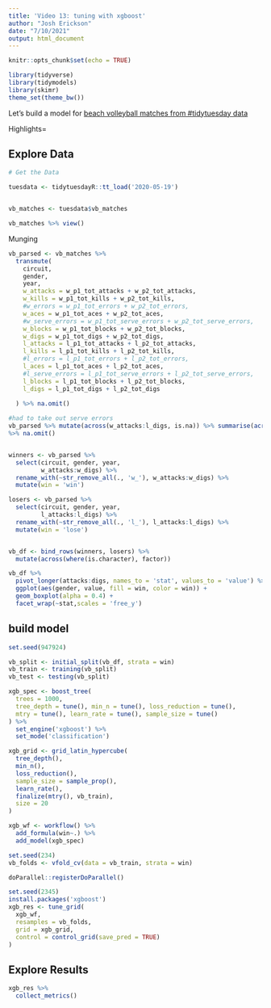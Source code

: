 ```yaml
---
title: 'Video 13: tuning with xgboost'
author: "Josh Erickson"
date: "7/10/2021"
output: html_document
---
```



```r
knitr::opts_chunk$set(echo = TRUE)
```

```r
library(tidyverse)
library(tidymodels)
library(skimr)
theme_set(theme_bw())
```

Let's build a model for [beach volleyball matches from #tidytuesday data](https://github.com/rfordatascience/tidytuesday/blob/master/data/2020/2020-05-19/readme.md)

Highlights=

## Explore Data

```r
# Get the Data

tuesdata <- tidytuesdayR::tt_load('2020-05-19')


vb_matches <- tuesdata$vb_matches

vb_matches %>% view()
```

Munging

```r
vb_parsed <- vb_matches %>% 
  transmute(
    circuit,
    gender,
    year,
    w_attacks = w_p1_tot_attacks + w_p2_tot_attacks,
    w_kills = w_p1_tot_kills + w_p2_tot_kills,
    #w_errors = w_p1_tot_errors + w_p2_tot_errors,
    w_aces = w_p1_tot_aces + w_p2_tot_aces,
    #w_serve_errors = w_p1_tot_serve_errors + w_p2_tot_serve_errors,
    w_blocks = w_p1_tot_blocks + w_p2_tot_blocks,
    w_digs = w_p1_tot_digs + w_p2_tot_digs,
    l_attacks = l_p1_tot_attacks + l_p2_tot_attacks,
    l_kills = l_p1_tot_kills + l_p2_tot_kills,
    #l_errors = l_p1_tot_errors + l_p2_tot_errors,
    l_aces = l_p1_tot_aces + l_p2_tot_aces,
    #l_serve_errors = l_p1_tot_serve_errors + l_p2_tot_serve_errors,
    l_blocks = l_p1_tot_blocks + l_p2_tot_blocks,
    l_digs = l_p1_tot_digs + l_p2_tot_digs
    
  ) %>% na.omit()

#had to take out serve errors
vb_parsed %>% mutate(across(w_attacks:l_digs, is.na)) %>% summarise(across(w_attacks:l_digs, sum))
%>% na.omit()


winners <- vb_parsed %>% 
  select(circuit, gender, year,
         w_attacks:w_digs) %>% 
  rename_with(~str_remove_all(., 'w_'), w_attacks:w_digs) %>% 
  mutate(win = 'win')

losers <- vb_parsed %>% 
  select(circuit, gender, year,
         l_attacks:l_digs) %>% 
  rename_with(~str_remove_all(., 'l_'), l_attacks:l_digs) %>% 
  mutate(win = 'lose')


vb_df <- bind_rows(winners, losers) %>% 
  mutate(across(where(is.character), factor))

```


```r
vb_df %>% 
  pivot_longer(attacks:digs, names_to = 'stat', values_to = 'value') %>% 
  ggplot(aes(gender, value, fill = win, color = win)) + 
  geom_boxplot(alpha = 0.4) +
  facet_wrap(~stat,scales = 'free_y')
```

## build model

```r
set.seed(947924)

vb_split <- initial_split(vb_df, strata = win)
vb_train <- training(vb_split)
vb_test <- testing(vb_split)
```

```r
xgb_spec <- boost_tree(
  trees = 1000,
  tree_depth = tune(), min_n = tune(), loss_reduction = tune(),
  mtry = tune(), learn_rate = tune(), sample_size = tune()
) %>% 
  set_engine('xgboost') %>% 
  set_mode('classification')


```

```r
xgb_grid <- grid_latin_hypercube(
  tree_depth(),
  min_n(),
  loss_reduction(),
  sample_size = sample_prop(),
  learn_rate(),
  finalize(mtry(), vb_train),
  size = 20
)

xgb_wf <- workflow() %>% 
  add_formula(win~.) %>% 
  add_model(xgb_spec)

set.seed(234)
vb_folds <- vfold_cv(data = vb_train, strata = win)

doParallel::registerDoParallel()

set.seed(2345)
install.packages('xgboost')
xgb_res <- tune_grid(
  xgb_wf,
  resamples = vb_folds,
  grid = xgb_grid, 
  control = control_grid(save_pred = TRUE)
)
```


## Explore Results 

```r
xgb_res %>% 
  collect_metrics()
```























